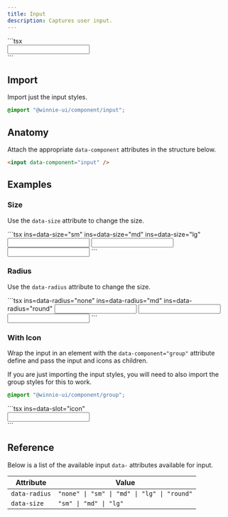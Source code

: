 ```yaml
---
title: Input
description: Captures user input. 
---
```




<Demo>
  <InputHero />
  <Fragment slot="footer">
    ```tsx
    <div data-component="group">
      <i class="search" data-slot="icon"></i>
      <input data-component="input" data-slot="control" />
    </div>
    ```
  </Fragment>
</Demo>

## Import

Import just the input styles.

```css
@import "@winnie-ui/component/input";
```

## Anatomy

Attach the appropriate `data-component` attributes in the structure below.

```html
<input data-component="input" />
```

## Examples

### Size

Use the `data-size` attribute to change the size.

<Demo>
  <InputSize />
  <Fragment slot="footer">
    ```tsx ins=data-size="sm" ins=data-size="md" ins=data-size="lg"
    <input data-component="input" data-size="sm" />
    <input data-component="input" data-size="md" />
    <input data-component="input" data-size="lg" />
    ```
  </Fragment>
</Demo>

### Radius 

Use the `data-radius` attribute to change the size.

<Demo>
  <InputRadius />
  <Fragment slot="footer">
    ```tsx ins=data-radius="none" ins=data-radius="md" ins=data-radius="round"
    <input data-component="input" data-radius="none" />
    <input data-component="input" data-radius="md" />
    <input data-component="input" data-radius="round" />
    ```
  </Fragment>
</Demo>

### With Icon

Wrap the input in an element with the `data-component="group"` attribute define and pass the input and icons as children.

<Aside type="info">
  If you are just importing the input styles, you will need to also import the group styles for this to work.

  ```css
  @import "@winnie-ui/component/group";
  ```
</Aside>

<Demo>
  <InputIcon />
  <Fragment slot="footer">
    ```tsx ins=data-slot="icon"
    <div data-component="group">
      <input data-component="input" data-slot="control" />
      <i class="chevron-up-down" data-slot="icon"></i>
    </div>
    ```
  </Fragment>
</Demo>

## Reference

Below is a list of the available input `data-` attributes available for input.

| Attribute           | Value                                       |
| ------------------- | --------------------------------------------|
| `data-radius`       | `"none" \| "sm" \| "md" \| "lg" \| "round"` |
| `data-size`         | `"sm" \| "md" \| "lg"`                      |

